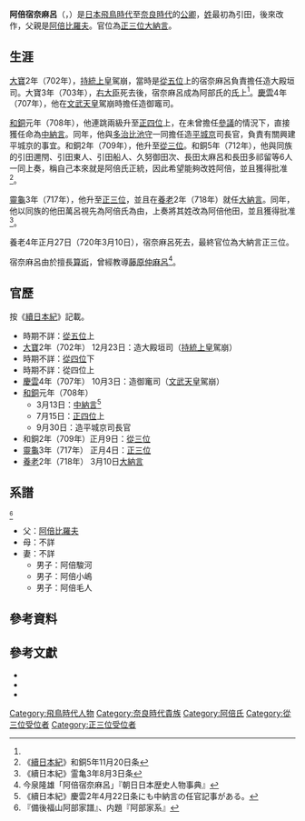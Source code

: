 {{東亞男性歷史人物
|名稱 = 阿倍 宿奈麻呂
|身份 = 
|國家 = 日本
|時代 = [[飛鳥時代|飛鳥時代]] - [[奈良時代|奈良時代]]
|主君 = [[文武天皇|文武天皇]]→[[元明天皇|元明天皇]]→[[元正天皇|元正天皇]]
|屆數 =
|最高職務 = [[大納言|大納言]]
|前任 =
|繼任 = 
|圖片名稱 =
|圖片大小 =
|圖片說明 =
|氏 = {{Link-ja|阿倍氏|阿倍氏}}
|姓 = 引田{{Link-ja|朝臣 (日本)|朝臣|朝臣}}→阿倍朝臣
|穆坤= <!--清代八旗满洲人物专用-->
|名 =
|姓名 =
|羅馬拼音 = Abe no Sukunamaro
|假名 = {{lang|ja|あべ の すくなまろ}}
|諺文 = <!--朝鮮、韓國人用-->
|字 =
|號=
|名乘 = <!--琉球士族用-->
|官職 = 造大殿垣司→造御竃司→[[中納言|中納言]]→造[[平城京|平城京]]司長官→[[大納言|大納言]]
|封爵 =
|封號 = 
|位階 = [[從五位|從五位]]上→[[從四位|從四位]]下→從四位上→[[正四位|正四位]]上→[[從三位|從三位]]→[[正三位|正三位]]
|御稱號 = <!--日本皇族之稱號-->
|宮號1 = <!--日本皇族之宮號-->
|宮號2 = <!--朝鮮王族之宮號-->
|封地 =
|神號 =
|尊號 =
|族裔 = 
|信仰 =
|旗籍 = <!--清代八旗人物专用-->
|氏族 =
|籍貫 =
|本貫 = <!--朝鮮人用-->
|世居地= <!--清代八旗人物专用-->
|世居地/穆坤= <!--专门用于清代八旗满洲人物世居地和穆坤相同时-->
|祖籍 =
|本籍 =
|出身地 =
|府邸 =
|世系 = 
|初名 = 
|乳名 = <!--日本、朝鮮、琉球以外人物用-->
|幼名 = 
|兒名 = <!--朝鮮人用-->
|童名 = <!--琉球人用-->
|小字 =
|別名 = 少麻呂
|法號 = 
|院號 = 
|其他名號 = 
|出生日期 = 
|出生地點 =
|婚年 =
|逝世日期 = [[養老_(日本年號)|養老]]4年1月27日（720年3月10日）
|逝世地點 = 
|在位年代 =
|廟號 =
|諡號 =
|墓葬 =
|祠廟 =
|父親 = [[阿倍比羅夫|阿倍比羅夫]]
|嫡母 = 
|母親 = 
|繼父=
|繼母=
|養父=
|養母=
|猶父= <!--日本人用-->
|烏帽子親= 
|元配 =
|正室 = 
|妻 =
|繼室 =
|平妻 =
|側室 =
|元配之父 =
|元配之嫡母 =
|元配之母 =
|正室之父 = 
|正室之嫡母 =
|正室之母 =
|妻之父 = 
|妻之嫡母 =
|妻之母 =
|繼室之父 =
|繼室之嫡母 =
|繼室之母 =
|平妻之父 =
|平妻之嫡母 =
|平妻之母 =
|兄弟 = 引田廣目<br>阿倍安麻呂<br>阿倍船守
|姊妹 =
|嫡兄弟 =
|嫡姊妹 =
|庶兄弟 =
|庶姊妹 =
|同胞兄弟 =
|同胞姊妹 =
|異母兄弟 =
|異母姊妹 =
|異父兄弟 =
|異父姊妹 =
|繼兄弟 =
|繼姊妹 =
|子 = 阿倍駿河<br>阿倍小嶋<br>阿倍毛人
|女 = 
|嫡子 =
|嫡女 =
|庶子 =
|庶女 =
|養子 =
|養女 =
|猶子 = <!--日本人用-->
|婿養子 = <!--日本人用-->
|烏帽子子 = <!--日本人用-->
|繼子 =
|繼女 =
|其他親屬 = [[阿倍仲麻呂|阿倍仲麻呂]]（侄子）
|出身 = <!---此处指科举出身--->
|功名 = 
|經歷 = 
|著作 =
|注釋 =
}}

'''阿倍宿奈麻呂'''（{{jpn|j=阿倍宿奈麻呂|hg=あべ の すくなまろ|rm=Abe no Sukunamaro}}，{{bd|？||720年|3月10日|catIdx=Abe no Sukunamaro}}）是[[日本|日本]][[飛鳥時代|飛鳥時代]]至[[奈良時代|奈良時代]]的[[公卿|公卿]]，[[姓_(日本政治結構)|姓]]最初為引田{{Link-ja|朝臣 (日本)|朝臣|朝臣}}，後來改作{{Link-ja|阿倍氏|阿倍氏|阿倍朝臣}}，父親是[[阿倍比羅夫|阿倍比羅夫]]。官位為[[正三位|正三位]][[大納言|大納言]]。

== 生涯 ==
[[大寶_(文武天皇)|大寶]]2年（702年），[[持統天皇|持統上皇]]駕崩，當時是[[從五位|從五位]]上的宿奈麻呂負責擔任造大殿垣司。大寶3年（703年），[[右大臣|右大臣]]{{Link-ja|阿倍御主人|阿倍御主人}}死去後，宿奈麻呂成為阿部氏的[[氏長者|氏上]]<ref name="i" />。[[慶雲_(文武天皇)|慶雲]]4年（707年），他在[[文武天皇|文武天皇]]駕崩時擔任造御竈司。

[[和銅|和銅]]元年（708年），他連跳兩級升至[[正四位|正四位]]上，在未曾擔任[[參議|參議]]的情況下，直接獲任命為[[中納言|中納言]]。同年，他與[[多治比池守|多治比池守]]一同擔任造[[平城京|平城京]]司長官，負責有關興建平城京的事宜。和銅2年（709年），他升至[[從三位|從三位]]。和銅5年（712年），他與同族的引田邇閇、引田東人、引田船人、久努御田次、長田太麻呂和長田多祁留等6人一同上奏，稱自己本來就是阿倍氏正統，因此希望能夠改姓阿倍，並且獲得批准<ref>《[[續日本紀|續日本紀]]》和銅5年11月20日条</ref>。

[[靈龜|靈龜]]3年（717年），他升至[[正三位|正三位]]，並且在[[養老_(日本年號)|養老]]2年（718年）就任[[大納言|大納言]]。同年，他以同族的他田萬呂視先為阿倍氏為由，上奏將其姓改為阿倍他田，並且獲得批准<ref>《續日本紀》霊亀3年8月3日条</ref>。

養老4年正月27日（720年3月10日），宿奈麻呂死去，最終官位為大納言正三位。

宿奈麻呂由於擅長[[算術|算術]]，曾經教導[[藤原仲麻呂|藤原仲麻呂]]<ref name="i">今泉隆雄「阿倍宿奈麻呂」『朝日日本歴史人物事典』</ref>。

== 官歷 ==
按《[[續日本紀|續日本紀]]》記載。
*時期不詳：[[從五位|從五位]]上
*[[大寶_(文武天皇)|大寶]]2年（702年） 12月23日：造大殿垣司（[[持統天皇|持統上皇]]駕崩）
*時期不詳：[[從四位|從四位]]下
*時期不詳：從四位上
*[[慶雲_(文武天皇)|慶雲]]4年（707年） 10月3日：造御竃司（[[文武天皇|文武天皇]]駕崩）
*[[和銅|和銅]]元年（708年） 
**3月13日：[[中納言|中納言]]<ref>《續日本紀》慶雲2年4月22日条にも中納言の任官記事がある。</ref>
**7月15日：[[正四位|正四位]]上
**9月30日：造平城京司長官
*和銅2年（709年）正月9日：[[從三位|從三位]]
*[[靈龜|靈龜]]3年（717年） 正月4日：[[正三位|正三位]]
*[[養老_(日本年號)|養老]]2年（718年） 3月10日[[大納言|大納言]]

== 系譜 ==
<small><ref>『備後福山阿部家譜』、内題『阿部家系』</ref></small>
*父：[[阿倍比羅夫|阿倍比羅夫]]
*母：不詳
*妻：不詳
**男子：阿倍駿河
**男子：阿倍小嶋
**男子：阿倍毛人

==參考資料==
{{reflist}}

==參考文獻== 
*{{cite book |editor={{Link-ja|宇治谷孟|宇治谷孟}} |title=[[續日本紀|續日本紀]](上) 全現代語訳 |publisher={{Link-ja|講談社學術文庫|講談社学術文庫}} |year=1992 |isbn=4061590308}}
*{{cite book |editor=|title=朝日日本歴史人物事典 |publisher=[[朝日新聞社|朝日新聞社]] |year=1994 |isbn=978-4023400528}}
*{{cite book |editor={{Link-ja|寶賀壽男|宝賀寿男}} |title=古代氏族系譜集成 |publisher=古代氏族研究会 |year=1986 }}

{{DEFAULTSORT:Abe no Sukunamaro}}
[[Category:飛鳥時代人物|Category:飛鳥時代人物]]
[[Category:奈良時代貴族|Category:奈良時代貴族]]
[[Category:阿倍氏|Category:阿倍氏]]
[[Category:從三位受位者|Category:從三位受位者]]
[[Category:正三位受位者|Category:正三位受位者]]